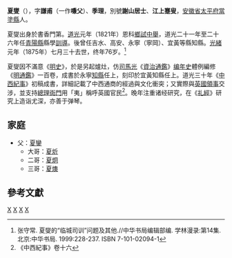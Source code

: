 {{明清人物信息框
| 姓名 = 夏燮
| 原名 =
| 圖片名稱= 
| 圖片大小 = 
| 圖片說明 =
| 最高職務 = 
| 屆數 = 
| 國家 = 大清
| 爵位 = 
| 籍貫 = [[安徽省|安徽省]][[當塗縣|當塗縣]]
| 族裔 = 漢族
| 旗籍 = 
| 字號 = 字謙甫(一作嗛父)、季理<br />別號謝山居士、江上蹇叟
| 諡號 = 
| 出生日期 = 嘉慶五年（1800年）
| 出生地點 = [[安徽省|安徽省]][[當塗縣|當塗縣]]
| 逝世日期 = 光緒元年（1875年）
| 逝世地點 = 
| 墓葬 = 
| 配偶 =
| 親屬 = 
| 出身 = 
* 道光元年舉人
| 經歷 = 
| 著作 =
*《[[明通鑑|明通鑑]]》
*《中西紀事》
}}
'''夏燮'''（{{bd|1800年||1875年||catIdx=X夏}}），字'''謙甫'''（一作'''嗛父'''）、'''季理'''，別號'''謝山居士'''、'''江上蹇叟'''，[[安徽省|安徽省]][[太平府_(安徽省)|太平府]][[當塗縣|當塗縣]]人。 

夏燮出身於書香門第。[[道光|道光]]元年（1821年）恩科[[鄉試|鄉試]][[中舉|中舉]]，道光二十一年至二十六年任[[青陽縣|青陽縣]]縣學[[訓導|訓導]]。後曾任吉水、高安、永寧（寧岡）、宜黃等縣知縣。[[光緒|光緒]]元年（1875年）七月三十去世，终年76岁。<ref>张守常. 夏燮的“临城司训”问题及其他.//中华书局编辑部编. 学林漫录:第14集. 北京:中华书局. 1999:228-237. ISBN 7-101-02094-1</ref>

夏燮因不滿意《[[明史|明史]]》，於是另起爐灶，仿[[司馬光|司馬光]]《[[資治通鑑|資治通鑑]]》[[编年史|编年史]]體例編修《[[明通鑑|明通鑑]]》一百卷，成書於永寧[[知縣|知縣]]任上，刻印於宜黃知縣任上。道光三十年《[[中西紀事|中西紀事]]》初稿成書，詳細記載了中西通商的經過與文化衝突；又實際與[[英國|英國]][[領事|領事]]交涉，並支持[[總理衙門|總理衙門]]用「夷」稱呼英國官民<ref>《中西紀事》卷十六</ref>。晚年注重诸经研究，在《[[礼經|礼經]]》研究上造诣尤深，亦善于弹琴。

==家庭==
* 父：[[夏鑾|夏鑾]]
** 大哥：[[夏炘|夏炘]]
** 二哥：[[夏炯|夏炯]]
** 三哥：[[夏燠|夏燠]]

==參考文獻==
{{reflist}}

[[Category:清朝作家|X]]
[[Category:清朝歷史學家|X]]
[[Category:當塗人|X]]
[[Category:夏姓|X]]